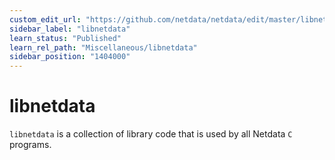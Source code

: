 ```yaml
---
custom_edit_url: "https://github.com/netdata/netdata/edit/master/libnetdata/README.md"
sidebar_label: "libnetdata"
learn_status: "Published"
learn_rel_path: "Miscellaneous/libnetdata"
sidebar_position: "1404000"
---
```



# libnetdata

`libnetdata` is a collection of library code that is used by all Netdata `C` programs.


